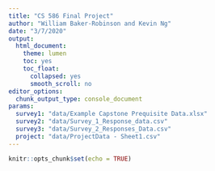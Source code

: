 ```yaml
---
title: "CS 586 Final Project"
author: "William Baker-Robinson and Kevin Ng"
date: "3/7/2020"
output:
  html_document:
    theme: lumen
    toc: yes
    toc_float:
      collapsed: yes
      smooth_scroll: no
editor_options:
  chunk_output_type: console_document
params:
  survey1: "data/Example Capstone Prequisite Data.xlsx"
  survey2: "data/Survey_1_Response_data.csv"
  survey3: "data/Survey_2_Responses_Data.csv"
  project: "data/ProjectData - Sheet1.csv"
---
```


```r
knitr::opts_chunk$set(echo = TRUE)
```
